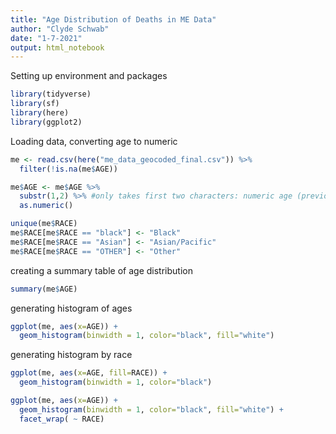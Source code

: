 ```yaml
---
title: "Age Distribution of Deaths in ME Data"
author: "Clyde Schwab"
date: "1-7-2021"
output: html_notebook
---
```


Setting up environment and packages
```r
library(tidyverse)
library(sf)
library(here)
library(ggplot2)
```

Loading data, converting age to numeric
```r
me <- read.csv(here("me_data_geocoded_final.csv")) %>% 
  filter(!is.na(me$AGE))

me$AGE <- me$AGE %>% 
  substr(1,2) %>% #only takes first two characters: numeric age (previously there was "Years")
  as.numeric() 

unique(me$RACE)
me$RACE[me$RACE == "black"] <- "Black"
me$RACE[me$RACE == "Asian"] <- "Asian/Pacific"
me$RACE[me$RACE == "OTHER"] <- "Other"
```

creating a summary table of age distribution
```r
summary(me$AGE)
```

generating histogram of ages
```r
ggplot(me, aes(x=AGE)) + 
  geom_histogram(binwidth = 1, color="black", fill="white")
```

generating histogram by race
```r
ggplot(me, aes(x=AGE, fill=RACE)) + 
  geom_histogram(binwidth = 1, color="black")
```

```r
ggplot(me, aes(x=AGE)) + 
  geom_histogram(binwidth = 1, color="black", fill="white") + 
  facet_wrap( ~ RACE)
```



